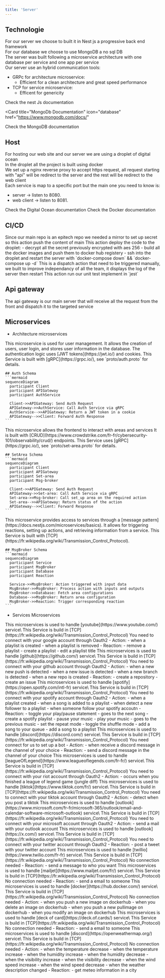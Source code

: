 ```yaml
---
title: 'Server'
---
```



## Technologie

For our server we choose to built it in Nest js a progressive back end framework\
For our database we choose to use MongoDB a no sql DB\
The server was built following a microservice architecture with one database per service and one app per service \
Our server use an hybrid communication tools:
- GRPc for architecture microservice:
  - Efficient for a clean architecture and great speed performance
- TCP for service microservice:
  - Efficent for genericity
<CardGroup>

<Card title="Nest Js documentation" icon="server" href="https://nestjs.com/">
  Check the nest Js documentation
</Card>

<Card
  title="MongoDb Documentation"
  icon="database"
  href="https://www.mongodb.com/docs/"
>
  Check the MongoDB documentation
</Card>
</CardGroup>

## Host

For hosting our web site and our server we are using a droplet of digital ocean\
In the droplet all the project is built using docker\
We set up a nginx reverse proxy to accept https request, all request starting with "api" will be redirect to the server and the rest will be redirect to the web client\
Each service is map to a specific port but the main one you need to know is: 
- server -> listen to 8080.
- web client -> listen to 8081.
<CardGroup>
<Card title="Digital Ocean Documentation" icon="digital-ocean" href="https://www.digitalocean.com/">
  Check the Digital Ocean documentation
</Card>
<Card title="Docker" icon="docker" href="https://www.docker.com/">
  Check the Docker documentation
</Card>
</CardGroup>

## CI/CD

<AccordionGroup>
  <Accordion icon="gear" title="push">
  Since our main repo is an epitech repo we needed a mirror to set up secret so this action push the content of main 
  </Accordion>
  <Accordion icon="gear" title="Deploy">
  This action deploy the code to the droplet:
  - decrypt all the secret previously encrypted with aes 256
  - build all the docker images and push them to docker hub registery
  - ssh into the droplet and restart the server with `docker-compose down` && `docker-compose up -d`
  </Accordion>
  <Accordion icon="gear" title="restart Server">
  This is a dispatch action that need to be triggered manually, we built to improve independancy of all the team, it displays the log of the server then restart
  </Accordion>
  <Accordion icon="gear" title="unit test">
  This action run our unit test implement in `jest`
  </Accordion>
</AccordionGroup>


## Api gateway

The api gateway is our main server that will receive all the request from the front and dispatch it to the targeted service

## Microservices
- Architecture microservices

<AccordionGroup>
  <Accordion icon="user" title="Authentification">
    This microservice is used for user management.  
    It allows the creation of users, user login, and stores user information in the database.  
    The authentication logic uses [JWT tokens](https://jwt.io/) and cookies.  
    This Service is built with [gRPC](https://grpc.io/), see `proto/auth.proto` for details.

    ## Auth Schema
    ```mermaid
    sequenceDiagram
      participant Client
      participant APIGateway
      participant AuthService

      Client->>APIGateway: Send Auth Request
      APIGateway->>AuthService: Call Auth Service via gRPC
      AuthService-->>APIGateway: Return a JWT token in a cookie
      APIGateway-->>Client: Forward Auth Response
    ```
  </Accordion>

  <Accordion icon="gear" title="set-area">
    This microservice allows the frontend to interact with areas and services  
    It is built with [CRUD](https://www.crowdstrike.com/fr-fr/cybersecurity-101/observability/crud/) endpoints.  
    This Service uses [gRPC](https://grpc.io/), see `proto/set-area.proto` for details.

    ## SetArea Schema
    ```mermaid
    sequenceDiagram
      participant Client
      participant APIGateway
      participant Set-area
      participant Msg-broker

      Client->>APIGateway: Send Auth Request
      APIGateway->>Set-area: Call Auth Service via gRPC
      Set-area->>Msg-broker: Call set_up area on the required action
      Set-area-->>APIGateway: Return status of the action
      APIGateway-->>Client: Forward Response
    ```
  </Accordion>

  <Accordion icon="wand-magic-sparkles" title="msg-broker">
    This microservice provides access to services through a [message pattern](https://docs.nestjs.com/microservices/basics).  
    It allows for triggering reactions, setting up actions, and retrieving information from a service.  
    This Service is built with [TCP](https://fr.wikipedia.org/wiki/Transmission_Control_Protocol).

    ## MsgBroker Schema
    ```mermaid
    sequenceDiagram
      participant Service
      participant MsgBroker
      participant Database
      participant Reaction

      Service->>MsgBroker: Action triggered with input data
      MsgBroker->>MsgBroker: Process action with inputs and outputs
      MsgBroker->>Database: Fetch area configurations
      Database-->>MsgBroker: Return area configuration
      MsgBroker->>Reaction: Trigger corresponding reaction
    ```
  </Accordion>
</AccordionGroup>

- Services Microservices

<AccordionGroup>
  <Accordion icon="youtube" title="Youtube">
    This microservices is used to handle [youtube](https://www.youtube.com/) service\
    This Service is build in [TCP](https://fr.wikipedia.org/wiki/Transmission_Control_Protocol)
    You need to connect with your google account through Oauth2
    - Action: 
      - when a playlist is created
      - when a playlist is removed
    - Reaction:
      - remove a playlist
      - create a playlist
      - edit a playlist title
  </Accordion>
  <Accordion icon="github" title="github">
    This microservices is used to handle [github](https://github.com/) service\
    This Service is build in [TCP](https://fr.wikipedia.org/wiki/Transmission_Control_Protocol)
    You need to connect with your github account through Oauth2
    - Action: 
      - when a new new push is detected
      - when a new issue is detected
      - when a new branch is detected
      - when a new repo is created
    - Reaction:
      - create a repository
      - create an issue
  </Accordion>
  <Accordion icon="spotify" title="spotify">
    This microservices is used to handle [spotify](https://open.spotify.com/intl-fr) service\
    This Service is build in [TCP](https://fr.wikipedia.org/wiki/Transmission_Control_Protocol)
    You need to connect with your spotify account through Oauth2
    - Action: 
      - when a playlist created
      - when a song is added to a playlist
      - when detect a new follower to a playlist
      - when someone follow your spotify accoutn
    - Reaction:
      - toggle your play/pause statement
      - goes to the next song
      - create a spotify playlist
      - pause your music
      - play your music
      - goes to the previous music
      - set the repeat mode
      - toggle the shuffle mode
      - add a song to your queue
      - add a song to a playlist
  </Accordion>
  <Accordion icon="discord" title="discord">
    This microservices is used to handle [discord](https://discord.com/) service\
    This Service is build in [TCP](https://fr.wikipedia.org/wiki/Transmission_Control_Protocol)
    You need connect for us to set up a bot
    - Action: 
      - when receive a discord message in the channel of your choice
    - Reaction:
      - send a discord message in the channel of your choice
  </Accordion>
  <Accordion icon="gamepad" title="LeagueOfLegend">
    This microservices is used to handle [leagueOfLegend](https://www.leagueoflegends.com/fr-fr/) service\
    This Service is build in [TCP](https://fr.wikipedia.org/wiki/Transmission_Control_Protocol)
    You need to connect with your riot account through Oauth2
    - Action: 
      - occurs when you finished a league of legend game (jungle diff)
  </Accordion>
  <Accordion icon="tiktok" title="tiktok">
    This microservices is used to handle [tiktok](https://www.tiktok.com/fr/) service\
    This Service is build in [TCP](https://fr.wikipedia.org/wiki/Transmission_Control_Protocol)
    You need to connect with your tiktok account through Oauth2
    - Action: 
      - detect when you post a tiktok
  </Accordion>
  <Accordion icon="microsoft" title="outlook">
    This microservices is used to handle [outlook](https://www.microsoft.com/fr-fr/microsoft-365/outlook/email-and-calendar-software-microsoft-outlook) service\
    This Service is build in [TCP](https://fr.wikipedia.org/wiki/Transmission_Control_Protocol)
    You need to connect with your microsoft account through Oauth2
    - Action: 
      - send a mail with your outlook account
  </Accordion>
  <Accordion icon="twitter" title="twitter">
    This microservices is used to handle [outlook](https://x.com/) service\
    This Service is build in [TCP](https://fr.wikipedia.org/wiki/Transmission_Control_Protocol)
    You need to connect with your twitter account through Oauth2
    - Reaction: 
      - post a tweet with your twitter account
  </Accordion>
  <Accordion icon="phone" title="twillio">
    This microservices is used to handle [twillio](https://www.twilio.com/fr-fr) service\
    This Service is build in [TCP](https://fr.wikipedia.org/wiki/Transmission_Control_Protocol)
    No connection needed
    - Reaction: 
      - send a message to who you want
  </Accordion>
  <Accordion icon="envelopes" title="mailjet">
    This microservices is used to handle [mailjet](https://www.mailjet.com/fr/) service\
    This Service is build in [TCP](https://fr.wikipedia.org/wiki/Transmission_Control_Protocol)
    No connection needed
    - Reaction: 
      - send a email to someone
  </Accordion>
  <Accordion icon="docker" title="docker">
    This microservices is used to handle [docker](https://hub.docker.com/) service\
    This Service is build in [TCP](https://fr.wikipedia.org/wiki/Transmission_Control_Protocol)
    No connection needed
    - Action: 
      - when you push a new image on dockerhub
      - when you delete an image on dockerhub
      - when you push a new pullimage on dockerhub
      - when you modify an image on dockerhub
  </Accordion>
  <Accordion icon="cards" title="deckofcard">
    This microservices is used to handle [deck of card](https://deck.of.cards/) service\
    This Service is build in [TCP](https://fr.wikipedia.org/wiki/Transmission_Control_Protocol)
    No connection needed
    - Reaction: 
      - send a email to someone
  </Accordion>
  <Accordion icon="wind" title="weather">
    This microservices is used to handle [discord](https://openweathermap.org/) service\
    This Service is build in [TCP](https://fr.wikipedia.org/wiki/Transmission_Control_Protocol)
    No connection needed
    - Action: 
      - when the temperature decrease
      - when the temperature increase
      - when the humidity increase
      - when the humidity decrease
      - when the visibility increase
      - when the visibility decrease
      - when the wind speed increase
      - when the wind speed decrease
      - when the weather description changed
    - Reaction:
      - get meteo information in a city
  </Accordion>
</AccordionGroup>

